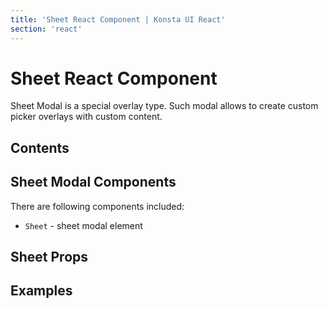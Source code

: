 ```yaml
---
title: 'Sheet React Component | Konsta UI React'
section: 'react'
---
```



# Sheet React Component

Sheet Modal is a special overlay type. Such modal allows to create custom picker overlays with custom content.

## Contents

## Sheet Modal Components

There are following components included:

- `Sheet` - sheet modal element

## Sheet Props

<SheetProps />

## Examples

<SheetExample />
